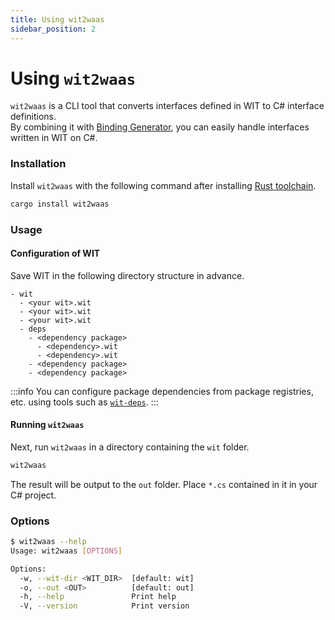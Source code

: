 ```yaml
---
title: Using wit2waas
sidebar_position: 2
---
```


# Using `wit2waas`

`wit2waas` is a CLI tool that converts interfaces defined in WIT to C# interface definitions.  
By combining it with [Binding Generator](./binding-generator/), you can easily handle interfaces written in WIT on C#.

### Installation

Install `wit2waas` with the following command after installing [Rust toolchain](https://www.rust-lang.org/tools/install).

```sh
cargo install wit2waas
```

### Usage

#### Configuration of WIT

Save WIT in the following directory structure in advance.

```
- wit
  - <your wit>.wit
  - <your wit>.wit
  - <your wit>.wit
  - deps
    - <dependency package>
      - <dependency>.wit
      - <dependency>.wit
    - <dependency package>
    - <dependency package>
```

:::info
You can configure package dependencies from package registries, etc. using tools such as [`wit-deps`](https://github.com/bytecodealliance/wit-deps).
:::

#### Running `wit2waas`

Next, run `wit2waas` in a directory containing the `wit` folder.

```sh
wit2waas
```

The result will be output to the `out` folder. Place `*.cs` contained in it in your C# project.

### Options

```sh
$ wit2waas --help
Usage: wit2waas [OPTIONS]

Options:
  -w, --wit-dir <WIT_DIR>  [default: wit]
  -o, --out <OUT>          [default: out]
  -h, --help               Print help
  -V, --version            Print version
```


